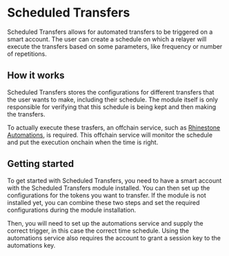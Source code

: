# Scheduled Transfers

Scheduled Transfers allows for automated transfers to be triggered on a smart account. The user can create a schedule on which a relayer will execute the transfers based on some parameters, like frequency or number of repetitions.

## How it works

Scheduled Transfers stores the configurations for different transfers that the user wants to make, including their schedule. The module itself is only responsible for verifying that this schedule is being kept and then making the transfers.

To actually execute these trasfers, an offchain service, such as [Rhinestone Automations](/automations), is required. This offchain service will monitor the schedule and put the execution onchain when the time is right.

## Getting started

To get started with Scheduled Transfers, you need to have a smart account with the Scheduled Transfers module installed. You can then set up the configurations for the tokens you want to transfer. If the module is not installed yet, you can combine these two steps and set the required configurations during the module installation.

Then, you will need to set up the automations service and supply the correct trigger, in this case the correct time schedule. Using the automations service also requires the account to grant a session key to the automations key.
